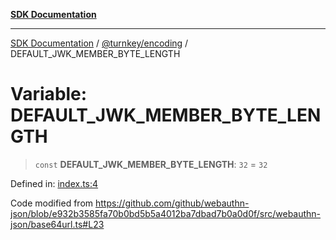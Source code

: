 [**SDK Documentation**](../../../README.mdx)

***

[SDK Documentation](../../../packages.mdx) / [@turnkey/encoding](../README.mdx) / DEFAULT\_JWK\_MEMBER\_BYTE\_LENGTH

# Variable: DEFAULT\_JWK\_MEMBER\_BYTE\_LENGTH

> `const` **DEFAULT\_JWK\_MEMBER\_BYTE\_LENGTH**: `32` = `32`

Defined in: [index.ts:4](https://github.com/tkhq/sdk/blob/fd49bfe86475c8603b3eb385aa101efa36fa32fc/packages/encoding/src/index.ts#L4)

Code modified from https://github.com/github/webauthn-json/blob/e932b3585fa70b0bd5b5a4012ba7dbad7b0a0d0f/src/webauthn-json/base64url.ts#L23
